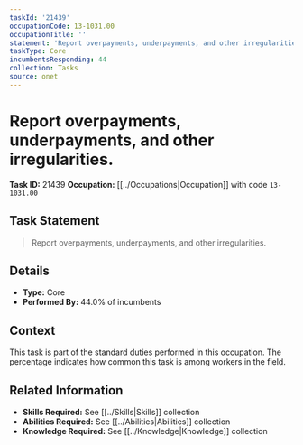 ```yaml
---
taskId: '21439'
occupationCode: 13-1031.00
occupationTitle: ''
statement: 'Report overpayments, underpayments, and other irregularities.'
taskType: Core
incumbentsResponding: 44
collection: Tasks
source: onet
---
```

# Report overpayments, underpayments, and other irregularities.

**Task ID:** 21439
**Occupation:** [[../Occupations|Occupation]] with code `13-1031.00`

## Task Statement

> Report overpayments, underpayments, and other irregularities.

## Details

- **Type:** Core
- **Performed By:** 44.0% of incumbents

## Context

This task is part of the standard duties performed in this occupation. The percentage indicates how common this task is among workers in the field.

## Related Information

- **Skills Required:** See [[../Skills|Skills]] collection
- **Abilities Required:** See [[../Abilities|Abilities]] collection
- **Knowledge Required:** See [[../Knowledge|Knowledge]] collection
